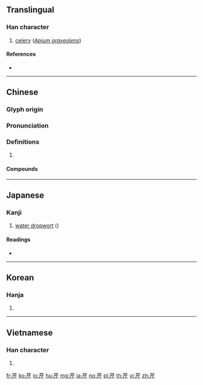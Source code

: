 {{character info/new}}
==Translingual==

===Han character===
{{Han char|rn=140|rad=艸|as=04|sn=10|four=44221|canj=THML|ids=⿱艹斤}}

# [[celery]] (''[[Apium graveolens]]'')

====References====
* {{Han ref|kx=1021.080|dkj=30742|dj=1480.070|hdz=53182.030|uh=82B9|ud=33465|bh=AAE0|bd=43744}}

----

==Chinese==
{{zh-forms}}

===Glyph origin===
{{Han etym}}

===Pronunciation===
{{zh-pron
|m=qín
|c=kan4
|mn=qz,tp,xm:khûn/kh,zz:khîn
|mc=y
|oc=y
|cat=
}}

===Definitions===
{{zh-hanzi}}

# {{rfdef|zh}}

====Compounds====
{{zh-der|一芹|掇芹|採芹人|曹雪芹|水芹|獻芹|芹獻|芹菜|芹藻|采芹|野人獻芹|鴨兒芹}}

----

==Japanese==

===Kanji===
{{ja-kanji|grade=|rs=艸04}}

# {{defn|lang=ja|sort=艸04}} [[water dropwort]] ({{taxlink|Oenanthe javanica|species|noshow=1}})

====Readings====
* {{ja-readings|on=[[きん]] (kin)|kun=[[せり]] (seri)|nanori=}}

----

==Korean==

===Hanja===
{{ko-hanja|hangeul=근|eumhun=|rv=geun|mr=kŭn|y=kun}}

# {{defn|lang=ko|sort=艸04}}

----

==Vietnamese==

===Han character===
{{vi-hantu|[[cần]]|rs=艸04}}

# {{defn|lang=vi|sort=艸04}}

[[fr:芹]]
[[ko:芹]]
[[io:芹]]
[[hu:芹]]
[[mg:芹]]
[[ja:芹]]
[[no:芹]]
[[pl:芹]]
[[th:芹]]
[[vi:芹]]
[[zh:芹]]